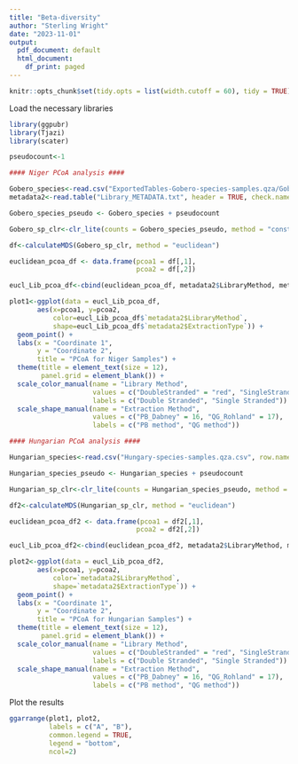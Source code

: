 ```yaml
---
title: "Beta-diversity"
author: "Sterling Wright"
date: "2023-11-01"
output:
  pdf_document: default
  html_document:
    df_print: paged
---
```


```r
knitr::opts_chunk$set(tidy.opts = list(width.cutoff = 60), tidy = TRUE)
```

Load the necessary libraries 

```r
library(ggpubr)
library(Tjazi)
library(scater)
```

```r
pseudocount<-1
```

```r
#### Niger PCoA analysis ####

Gobero_species<-read.csv("ExportedTables-Gobero-species-samples.qza/Gobero-species.csv", row.names = 1, header = TRUE, check.names = FALSE)
metadata2<-read.table("Library_METADATA.txt", header = TRUE, check.names = TRUE)

Gobero_species_pseudo <- Gobero_species + pseudocount

Gobero_sp_clr<-clr_lite(counts = Gobero_species_pseudo, method = "const", samples_are = "cols")

df<-calculateMDS(Gobero_sp_clr, method = "euclidean")

euclidean_pcoa_df <- data.frame(pcoa1 = df[,1],
                                pcoa2 = df[,2])

eucl_Lib_pcoa_df<-cbind(euclidean_pcoa_df, metadata2$LibraryMethod, metadata2$ExtractionType)

plot1<-ggplot(data = eucl_Lib_pcoa_df,
       aes(x=pcoa1, y=pcoa2,
           color=eucl_Lib_pcoa_df$`metadata2$LibraryMethod`,
           shape=eucl_Lib_pcoa_df$`metadata2$ExtractionType`)) +
  geom_point() +
  labs(x = "Coordinate 1",
       y = "Coordinate 2",
       title = "PCoA for Niger Samples") +  
  theme(title = element_text(size = 12),
        panel.grid = element_blank()) +
  scale_color_manual(name = "Library Method",
                     values = c("DoubleStranded" = "red", "SingleStranded" = "blue"),
                     labels = c("Double Stranded", "Single Stranded")) +
  scale_shape_manual(name = "Extraction Method",
                     values = c("PB_Dabney" = 16, "QG_Rohland" = 17),
                     labels = c("PB method", "QG method"))

#### Hungarian PCoA analysis ####

Hungarian_species<-read.csv("Hungary-species-samples.qza.csv", row.names = 1, header = TRUE, check.names = FALSE)

Hungarian_species_pseudo <- Hungarian_species + pseudocount

Hungarian_sp_clr<-clr_lite(counts = Hungarian_species_pseudo, method = "const", samples_are = "cols")

df2<-calculateMDS(Hungarian_sp_clr, method = "euclidean")

euclidean_pcoa_df2 <- data.frame(pcoa1 = df2[,1],
                                pcoa2 = df2[,2])

eucl_Lib_pcoa_df2<-cbind(euclidean_pcoa_df2, metadata2$LibraryMethod, metadata2$ExtractionType)

plot2<-ggplot(data = eucl_Lib_pcoa_df2,
       aes(x=pcoa1, y=pcoa2,
           color=`metadata2$LibraryMethod`,
           shape=`metadata2$ExtractionType`)) +
  geom_point() +
  labs(x = "Coordinate 1",
       y = "Coordinate 2",
       title = "PCoA for Hungarian Samples") +  
  theme(title = element_text(size = 12),
        panel.grid = element_blank()) +
  scale_color_manual(name = "Library Method",
                     values = c("DoubleStranded" = "red", "SingleStranded" = "blue"),
                     labels = c("Double Stranded", "Single Stranded")) +
  scale_shape_manual(name = "Extraction Method",
                     values = c("PB_Dabney" = 16, "QG_Rohland" = 17),
                     labels = c("PB method", "QG method"))
```

Plot the results

```r
ggarrange(plot1, plot2,
          labels = c("A", "B"),
          common.legend = TRUE,
          legend = "bottom",
          ncol=2)
```

